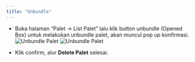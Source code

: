 ```yaml
---
title: "Unbundle"
---
```


- Buka halaman “Palet -> List Palet” lalu klik button unbundle (Opened Box) untuk melakukan unbundle palet, akan muncul pop up konfirmasi.
  ![Unbundle Palet](/image/storage/palet/unbundle/a-1.png "Unbundle Palet")
  ![Unbundle Palet](/image/storage/palet/unbundle/a-2.png "Unbundle Palet")

- Klik confirm, alur **Delete Palet** selesai.